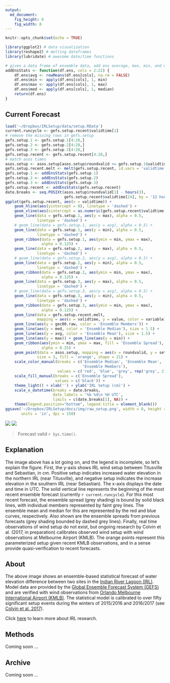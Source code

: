 ```yaml
---
output:
  md_document:
    fig_height: 6
    fig_width: 8
---
```


```r
knitr::opts_chunk$set(echo = TRUE)
```

```r
library(ggplot2) # data visualization
library(reshape2) # melting dataframes
library(lubridate) # awesome date/time functions

# given a data frame of ensemble data, add ens average, max, min, and median
addEnsStats <- function(df.ens, cols = 2:22) {
    df.ens$avg <- rowMeans(df.ens[cols], na.rm = FALSE)
    df.ens$min <- apply(df.ens[cols], 1, min)
    df.ens$max <- apply(df.ens[cols], 1, max)
    df.ens$med <- apply(df.ens[cols], 1, median)
    return(df.ens)
}
```

## Current Forecast

```r
load('~/Dropbox/IRLSetup/data/setup.RData')
current.runcycle <- gefs.setup.recent$validtime[1]
# remove the missing rows in gefs.setup
gefs.setup.1 <- gefs.setup.1[4:28,]
gefs.setup.2 <- gefs.setup.2[4:28,]
gefs.setup.3 <- gefs.setup.3[4:28,]
gefs.setup.recent <- gefs.setup.recent[4:28,]
# match asos times
asos.setup <- asos.setup[asos.setup$roundvalid >= gefs.setup.1$validtime[1],]
gefs.setup.recent.melt <- melt(gefs.setup.recent, id.vars = 'validtime')
gefs.setup.1 <- addEnsStats(gefs.setup.1)
gefs.setup.2 <- addEnsStats(gefs.setup.2)
gefs.setup.3 <- addEnsStats(gefs.setup.3)
gefs.setup.recent <- addEnsStats(gefs.setup.recent)
date.breaks <- seq.POSIXt(asos.setup$roundvalid[1] - hours(3),
                          gefs.setup.recent$validtime[24], by = '12 hours')
ggplot(gefs.setup.recent, aes(x = validtime)) +
    geom_hline(aes(yintercept = 0), linetype = 'dashed') +
    geom_vline(aes(xintercept = as.numeric(gefs.setup.recent$validtime[1]))) +
    geom_line(data = gefs.setup.1, aes(y = max), alpha = 0.5,
              linetype = 'dashed') +
    # geom_line(data = gefs.setup.1, aes(y = avg), alpha = 0.5) +
    geom_line(data = gefs.setup.1, aes(y = min), alpha = 0.5,
              linetype = 'dashed') +
    geom_ribbon(data = gefs.setup.1, aes(ymin = min, ymax = max),
                alpha = 0.125) +
    geom_line(data = gefs.setup.2, aes(y = max), alpha = 0.5,
              linetype = 'dashed') +
    # geom_line(data = gefs.setup.2, aes(y = avg), alpha = 0.5) +
    geom_line(data = gefs.setup.2, aes(y = min), alpha = 0.5,
              linetype = 'dashed') +
    geom_ribbon(data = gefs.setup.2, aes(ymin = min, ymax = max),
                alpha = 0.125) +
    geom_line(data = gefs.setup.3, aes(y = max), alpha = 0.5,
              linetype = 'dashed') +  
    # geom_line(data = gefs.setup.3, aes(y = avg), alpha = 0.5) +
    geom_line(data = gefs.setup.3, aes(y = min), alpha = 0.5,
              linetype = 'dashed') +
    geom_ribbon(data = gefs.setup.3, aes(ymin = min, ymax = max),
                alpha = 0.125) +
    geom_line(data = gefs.setup.recent.melt,
              mapping = aes(x = validtime, y = value, color = variable)) +
    geom_line(aes(y = gec00.raw, color = 'Ensemble Members')) +
    geom_line(aes(y = med, color = 'Ensemble Median'), size = 1.5) +
    geom_line(aes(y = avg, color = 'Ensemble Mean'), size = 1.5) +
    geom_line(aes(y = max)) + geom_line(aes(y = min)) +
    geom_ribbon(aes(ymin = min, ymax = max, fill = 'Ensemble Spread'),
                alpha = 0.25) +
    geom_point(data = asos.setup, mapping = aes(x = roundvalid, y = setup),
              size = 3, fill = 'orange', shape = 21) +
    scale_color_manual(breaks = c('Ensemble Median', 'Ensemble Mean',
                                  'Ensemble Members'),
                       values = c('red', 'blue', 'grey', rep('grey', 21))) +
    scale_fill_manual(breaks = c('Ensemble Spread'),
                      values = c('black')) +
    theme_light() + xlab('') + ylab('IRL Setup (cm)') +
    scale_x_datetime(breaks = date.breaks,
                     date_labels = '%b %d\n %H UTC',
                     limits = c(date.breaks[1], NA)) +
    theme(legend.position="bottom", legend.title = element_blank())
ggsave('~/Dropbox/IRLSetup/docs/img/raw_setup.png', width = 8, height = 6,
       units = 'in', dpi = 150)
```
![](img/raw_setup.png)
[![](img/raw_setup.png)](https://bhlmn.github.io/IRLSetup/img/raw_setup.png)

> Forecast valid `r Sys.time()`.

## Explanation

The image above has a lot going on, and the legend is incomplete, so let's explain the figure. First, the y-axis shows IRL wind setup between Titusville and Sebastian, in cm. Positive setup indicates increased water elevation in the northern IRL (near Titusville), and negative setup indicates the increase elevation in the southern IRL (near Sebastian). The x-axis displays the date and time in UTC. The solid vertical line represents the beginning of the most recent ensemble forecast (currently `r current.runcycle`). For this most recent forecast, the ensemble spread (grey shading) is bound by solid black lines, with individual members represented by faint grey lines. The ensemble mean and median for this are represented by the red and blue curves, respectively. Also shown are the ensemble spreads from previous forecasts (grey shading bounded by dashed grey lines). Finally, real time observations of wind setup do not exist, but ongoing research by Colvin et al. (2017, in preparation) calibrates observed wind setup with wind observations at Melbourne Airport (KMLB). The orange points represent this parameterized setup given recent KMLB observations, and in a sense provide quasi-verification to recent forecasts.

## About
The above image shows an ensemble-based statistical forecast of water elevation difference between two sites in the [Indian River Lagoon (IRL)](https://en.wikipedia.org/wiki/Indian_River_Lagoon). Model data are provided by the [Global Ensemble Forecast System (GEFS)](https://www.ncdc.noaa.gov/data-access/model-data/model-datasets/global-ensemble-forecast-system-gefs) and are verified with wind observations from [Orlando Melbourne International Airport (KMLB)](https://en.wikipedia.org/wiki/Orlando_Melbourne_International_Airport). The statistical model is calibrated to over fifty significant setup events during the winters of 2015/2016 and 2016/2017 (see [Colvin et al. 2017]()).

Click [here](irl.html) to learn more about IRL research.

## Methods

Coming soon ...

## Archive

Coming soon ...
